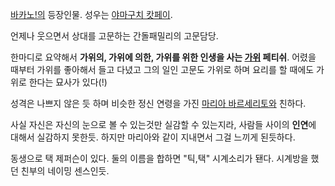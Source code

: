 [[바카노!]]의 등장인물. 성우는 [[야마구치 캇페이]].

언제나 웃으면서 상대를 고문하는 간돌패밀리의 고문담당.

 
한마디로 요약해서 '''가위의, 가위에 의한, 가위를 위한 인생을 사는 [[가위]] 페티쉬'''. 어렸을 때부터 가위를 좋아해서 들고 다녔고 그의 일인 고문도 가위로 하며 요리를 할 때에도 가위로 한다는 묘사가 있다(!)

성격은 나쁘지 않은 듯 하며 비슷한 정신 연령을 가진 [[마리아 바르세리토]]와 친하다. 

사실 자신은 자신의 눈으로 볼 수 있는것만 실감할 수 있는지라, 사람들 사이의 '''인연'''에 대해서 실감하지 못한듯. 하지만 마리아와 같이 지내면서 그걸 느끼게 된듯하다.


동생으로 택 제퍼슨이 있다. 둘의 이름을 합하면 "틱,택" 시계소리가 됀다. 시계방을 했던 친부의 네이밍 센스인듯.
